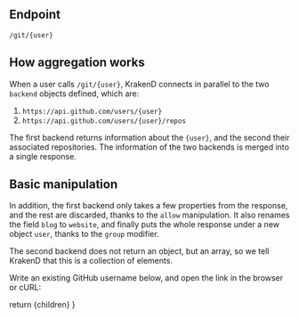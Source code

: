 
## Endpoint
```http
/git/{user}
```

## How aggregation works
When a user calls `/git/{user}`, KrakenD connects in parallel to the two `backend` objects defined, which are:

1. `https://api.github.com/users/{user}`
2. `https://api.github.com/users/{user}/repos`

The first backend returns information about the `{user}`, and the second their associated repositories. The information of the two backends is merged into a single response.

## Basic manipulation
In addition, the first backend only takes a few properties from the response, and the rest are discarded, thanks to the `allow` manipulation. It also renames the field `blog` to `website`, and finally puts the whole response under a new object `user`, thanks to the `group` modifier.

The second backend does not return an object, but an array, so we tell KrakenD that this is a collection of elements.

Write an existing GitHub username below, and open the link in the browser or cURL:
<URLInputBox endpoint="http://localhost:8080/git/" placeholder="username" isStatic />


  return <MdxLayout>{children}</MdxLayout>
}
